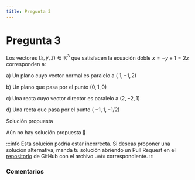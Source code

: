 ```yaml
---
title: Pregunta 3
---
```



# Pregunta 3

Los vectores $(x, y, z) \in \mathbb{R}^3$ que satisfacen la ecuación doble $x=-y+1=2 z$ corresponden a:

a) Un plano cuyo vector normal es paralelo a ( $1,-1,2)$

b) Un plano que pasa por el punto $(0,1,0)$

c) Una recta cuyo vector director es paralelo a $(2,-2,1)$

d) Una recta que pasa por el punto ( $-1,1,-1 / 2)$

<MDXDetails>
<summary>Solución propuesta</summary>

Aún no hay solución propuesta 🥲

:::info
Esta solución podría estar incorrecta. Si deseas proponer una solución alternativa, manda tu solución abriendo
un Pull Request en el [repositorio](https://github.com/crow-rojas/apuntes-fundamentals/pulls) de GitHub con el archivo
`.mdx` correspondiente.
:::

</MDXDetails>

### Comentarios

<Disqus
  url="https://crow-rojas.github.io/apuntes-fundamentals/docs/mathematics/calculus-1-2-3/exercises/2024-2/p03"
  identifier="docs/mathematics/calculus-1-2-3/exercises/2024-2/p03"
  title="2024-2 Cálculo I, II y III - Pregunta 03"
/>
